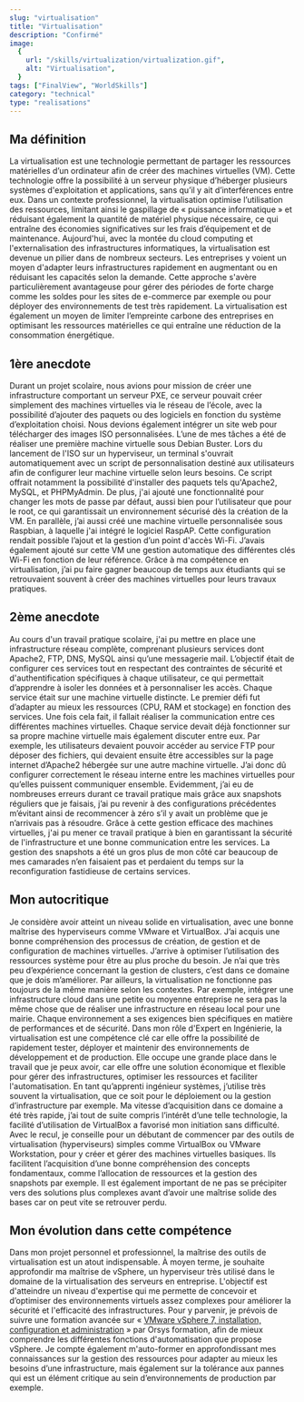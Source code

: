 ```yaml
---
slug: "virtualisation"
title: "Virtualisation"
description: "Confirmé"
image:
  {
    url: "/skills/virtualization/virtualization.gif",
    alt: "Virtualisation",
  }
tags: ["FinalView", "WorldSkills"]
category: "technical"
type: "realisations"
---
```

## Ma définition
La virtualisation est une technologie permettant de partager les ressources matérielles d’un ordinateur afin de créer des machines virtuelles (VM). Cette technologie offre la possibilité à un serveur physique d’héberger plusieurs systèmes d'exploitation et applications, sans qu’il y ait d’interférences entre eux. Dans un contexte professionnel, la virtualisation optimise l’utilisation des ressources, limitant ainsi le gaspillage de « puissance informatique » et réduisant également la quantité de matériel physique nécessaire, ce qui entraîne des économies significatives sur les frais d’équipement et de maintenance.
Aujourd'hui, avec la montée du cloud computing et l'externalisation des infrastructures informatiques, la virtualisation est devenue un pilier dans de nombreux secteurs. Les entreprises y voient un moyen d'adapter leurs infrastructures rapidement en augmentant ou en réduisant les capacités selon la demande. Cette approche s'avère particulièrement avantageuse pour gérer des périodes de forte charge comme les soldes pour les sites de e-commerce par exemple ou pour déployer des environnements de test très rapidement.
La virtualisation est également un moyen de limiter l’empreinte carbone des entreprises en optimisant les ressources matérielles ce qui entraîne une réduction de la consommation énergétique.
## 1ère anecdote
Durant un projet scolaire, nous avions pour mission de créer une infrastructure comportant un serveur PXE, ce serveur pouvait créer simplement des machines virtuelles via le réseau de l’école, avec la possibilité d’ajouter des paquets ou des logiciels en fonction du système d’exploitation choisi. Nous devions également intégrer un site web pour télécharger des images ISO personnalisées.
L’une de mes tâches a été de réaliser une première machine virtuelle sous Debian Buster. Lors du lancement de l'ISO sur un hyperviseur, un terminal s'ouvrait automatiquement avec un script de personnalisation destiné aux utilisateurs afin de configurer leur machine virtuelle selon leurs besoins. Ce script offrait notamment la possibilité d'installer des paquets tels qu'Apache2, MySQL, et PHPMyAdmin. De plus, j'ai ajouté une fonctionnalité pour changer les mots de passe par défaut, aussi bien pour l’utilisateur que pour le root, ce qui garantissait un environnement sécurisé dès la création de la VM.
En parallèle, j’ai aussi créé une machine virtuelle personnalisée sous Raspbian, à laquelle j'ai intégré le logiciel RaspAP. Cette configuration rendait possible l’ajout et la gestion d’un point d'accès Wi-Fi. J’avais également ajouté sur cette VM une gestion automatique des différentes clés Wi-Fi en fonction de leur référence. Grâce à ma compétence en virtualisation, j’ai pu faire gagner beaucoup de temps aux étudiants qui se retrouvaient souvent à créer des machines virtuelles pour leurs travaux pratiques.
## 2ème anecdote
Au cours d'un travail pratique scolaire, j'ai pu mettre en place une infrastructure réseau complète, comprenant plusieurs services dont Apache2, FTP, DNS, MySQL ainsi qu’une messagerie mail. L’objectif était de configurer ces services tout en respectant des contraintes de sécurité et d'authentification spécifiques à chaque utilisateur, ce qui permettait d’apprendre à isoler les données et à personnaliser les accès. Chaque service était sur une machine virtuelle distincte.
Le premier défi fut d’adapter au mieux les ressources (CPU, RAM et stockage) en fonction des services. Une fois cela fait, il fallait réaliser la communication entre ces différentes machines virtuelles. Chaque service devait déjà fonctionner sur sa propre machine virtuelle mais également discuter entre eux. Par exemple, les utilisateurs devaient pouvoir accéder au service FTP pour déposer des fichiers, qui devaient ensuite être accessibles sur la page internet d’Apache2 hébergée sur une autre machine virtuelle. J’ai donc dû configurer correctement le réseau interne entre les machines virtuelles pour qu’elles puissent communiquer ensemble.
Evidemment, j’ai eu de nombreuses erreurs durant ce travail pratique mais grâce aux snapshots réguliers que je faisais, j’ai pu revenir à des configurations précédentes m’évitant ainsi de recommencer à zéro s’il y avait un problème que je n’arrivais pas à résoudre. Grâce à cette gestion efficace des machines virtuelles, j'ai pu mener ce travail pratique à bien en garantissant la sécurité de l'infrastructure et une bonne communication entre les services. La gestion des snapshots a été un gros plus de mon côté car beaucoup de mes camarades n’en faisaient pas et perdaient du temps sur la reconfiguration fastidieuse de certains services.
## Mon autocritique
Je considère avoir atteint un niveau solide en virtualisation, avec une bonne maîtrise des hyperviseurs comme VMware et VirtualBox. J’ai acquis une bonne compréhension des processus de création, de gestion et de configuration de machines virtuelles. J’arrive à optimiser l’utilisation des ressources système pour être au plus proche du besoin.
Je n’ai que très peu d’expérience concernant la gestion de clusters, c’est dans ce domaine que je dois m’améliorer. Par ailleurs, la virtualisation ne fonctionne pas toujours de la même manière selon les contextes. Par exemple, intégrer une infrastructure cloud dans une petite ou moyenne entreprise ne sera pas la même chose que de réaliser une infrastructure en réseau local pour une mairie. Chaque environnement a ses exigences bien spécifiques en matière de performances et de sécurité.
Dans mon rôle d'Expert en Ingénierie, la virtualisation est une compétence clé car elle offre la possibilité de rapidement tester, déployer et maintenir des environnements de développement et de production. Elle occupe une grande place dans le travail que je peux avoir, car elle offre une solution économique et flexible pour gérer des infrastructures, optimiser les ressources et faciliter l'automatisation. En tant qu’apprenti ingénieur systèmes, j’utilise très souvent la virtualisation, que ce soit pour le déploiement ou la gestion d’infrastructure par exemple.
Ma vitesse d’acquisition dans ce domaine a été très rapide, j’ai tout de suite compris l’intérêt d’une telle technologie, la facilité d’utilisation de VirtualBox a favorisé mon initiation sans difficulté. Avec le recul, je conseille pour un débutant de commencer par des outils de virtualisation (hyperviseurs) simples comme VirtualBox ou VMware Workstation, pour y créer et gérer des machines virtuelles basiques. Ils facilitent l’acquisition d’une bonne compréhension des concepts fondamentaux, comme l’allocation de ressources et la gestion des snapshots par exemple. Il est également important de ne pas se précipiter vers des solutions plus complexes avant d’avoir une maîtrise solide des bases car on peut vite se retrouver perdu.
## Mon évolution dans cette compétence
Dans mon projet personnel et professionnel, la maîtrise des outils de virtualisation est un atout indispensable. À moyen terme, je souhaite approfondir ma maîtrise de vSphere, un hyperviseur très utilisé dans le domaine de la virtualisation des serveurs en entreprise. L'objectif est d'atteindre un niveau d'expertise qui me permette de concevoir et d’optimiser des environnements virtuels assez complexes pour améliorer la sécurité et l'efficacité des infrastructures.
Pour y parvenir, je prévois de suivre une formation avancée sur « [VMware vSphere 7, installation, configuration et administration](https://www.orsys.fr/formation-vmware-vsphere-7-installation-configuration-et-administration.html) » par Orsys formation, afin de mieux comprendre les différentes fonctions d'automatisation que propose vSphere. Je compte également m'auto-former en approfondissant mes connaissances sur la gestion des ressources pour adapter au mieux les besoins d’une infrastructure, mais également sur la tolérance aux pannes qui est un élément critique au sein d’environnements de production par exemple.
